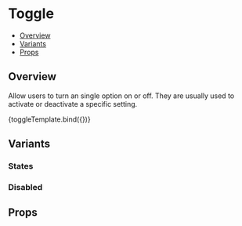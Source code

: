 
<Meta title="Components/Toggle" component={Toggle} />

<!--- Component template -->


<!--- Component documentation -->

# Toggle

- [Overview](#overview)
- [Variants](#variants)
- [Props](#props)

## Overview

Allow users to turn an single option on or off. They are usually used to activate or deactivate a specific setting.

<Canvas>
  <Story name="Overview">{toggleTemplate.bind({})}</Story>
</Canvas>

## Variants

### States

<Canvas>
  <Story name="States">
    <Flex css={{ gap: 16, flexDirection: 'column' }}>
      <Toggle />
      <Toggle defaultSelected />
    </Flex>
  </Story>
</Canvas>

### Disabled

<Canvas>
  <Story name="Disabled">
    <Flex css={{ gap: 16, flexDirection: 'column' }}>
      <Toggle isDisabled />
      <Toggle isDisabled defaultSelected />
    </Flex>
  </Story>
</Canvas>

## Props

<ArgsTable of={Toggle} />
